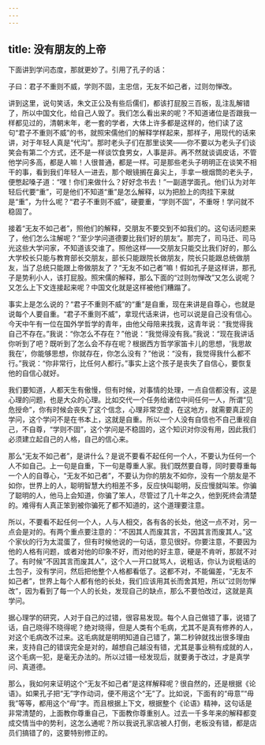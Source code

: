 ```yaml
---
---
---
```

title: 没有朋友的上帝
---




下面讲到学问态度，那就更妙了。引用了孔子的话：

子曰：君子不重则不威，学则不固，主忠信，无友不如己者，过则勿惮改。

讲到这里，说句笑话，朱文正公及有些后儒们，都该打屁股三百板，乱注乱解错了，所以中国文化，给自己人毁了。我们怎么看出来的呢？不知道诸位是否跟我一样都见过的，清朝末年，老一套的学者，大体上许多都是这样的，他们读了这句“君子不重则不威”的书，就照宋儒他们的解释学样起来，那样子，用现代的话来讲，对于年轻人真是“代沟”。那时老头子们在那里谈笑——你不要以为老头子们谈笑会有第二个方式，还不是一样谈饮食男女，人事是非。再不然就谈调皮话，不管他学问多高，都是人嘛！人很普通，都是一样。可是那些老头子明明正在谈笑不相干的事，看到我们年轻人一进去，那个眼镜搁在鼻尖上，手拿一根烟筒的老头子，便憋起嗓子道：“嘿！你们来做什么？好好念书去！”一副道学面孔。他们认为对年轻后代要“重”，可是他们不知道“重”是怎么解释，以为把脸上的肉挂下来就是“重”，为什么呢？“君子不重则不威”，硬要重，“学则不固”，不重呀！学问就不稳固了。

接着“无友不如己者”，照他们的解释，交朋友不要交到不如我们的。这句话问题来了，他们怎么注解呢？“至少学问道德要比我们好的朋友”。那完了，司马迁、司马光这些大学问家，不知道该交谁了。照他这样——交朋友只能交比我们好的，那么大学校长只能与教育部长交朋友，部长只能跟院长做朋友，院长只能跟总统做朋友，当了总统只能跟上帝做朋友了？“无友不如己者”嘛！假如孔子是这样讲，那孔子是势利小人，该打屁股。照宋儒的解释，那么下面的“过则勿惮改”又怎么说呢？又怎么上下文连接起来呢？中国文化就是这样被他们糟蹋了。

事实上是怎么说的？“君子不重则不威”的“重”是自重，现在来讲是自尊心，也就是说每个人要自重。“君子不重则不威”，拿现代话来讲，也可以说是自己没有信心。今天中午有一位在国外学哲学的青年，由他父母陪来找我，这青年说：“我觉得我自己不存在。”我说：“你怎么不存在？”他说：“我觉得没有我。”我说：“现在我讲话你听到了吧？既听到了怎么会不存在呢？根据西方哲学家笛卡儿的思想，‘我思故我在’，你能够思想，你就存在，你怎么没有？”他说：“没有，我觉得我什么都不行。”我说：“你非常行，比任何人都行。”事实上这个孩子是丧失了自信心，要恢复他的自信心就好。

我们要知道，人都天生有傲慢，但有时候，对事情的处理，一点自信都没有，这是心理的问题，也是大众的心理。比如交代一个任务给诸位中间任何一人，所谓“见危授命”，你有时候会丧失了这个信念，心理非常空虚，在这地方，就需要真正的学问，这个学问不是在书本上，这就是自重。所以一个人没有自信也不自己重视自己，不自尊，“学则不固”，这个学问是不稳固的，这个知识对你没有用，因此我们必须建立起自己的人格，自己的信心来。

那么“无友不如己者”，是讲什么？是说不要看不起任何一个人，不要认为任何一个人不如自己。上一句是自重，下一句是尊重人家。我们既然要自尊，同时要尊重每一个人的自尊心，“无友不如己者”，不要认为你的朋友不如你，没有一个朋友是不如你，世界上的人，聪明智慧大约相差不多，反应快叫聪明，反应慢就叫笨。你骗了聪明的人，他马上会知道，你骗了笨人，尽管过了几十年之久，他到死终会清楚的。难得有人真正笨到被你骗死了都不知道的，这个道理要注意。

所以，不要看不起任何一个人，人与人相交，各有各的长处，他这一点不对，另一点会是对的。有两个重点要注意的：“不因其人而废其言，不因其言而废其人。”这个家伙的行为太混蛋了，但有时候他说的一句话，意见很好。你要注意，不要因为他的人格有问题，或者对他的印象不好，而对他的好主意，硬是不肯听，那就不对了。有时候“不因其言而废其人”，这个人一开口就骂人，说粗话，你认为说粗话的土包子，没有学问，然后把他整个人格都看低了。这都不对，不能偏差，“无友不如己者”，世界上每个人都有他的长处，我们应该用其长而舍其短，所以“过则勿惮改”，因为看到了每一个人的长处，发现自己的缺点，那么不要怕改过，这就是真学问。

据心理学的研究，人对于自己的过错，很容易发现。每个人自己做错了事，说错了话，自己晓得不晓得呢？绝对晓得，但是人类有个毛病，尤其不是真有修养的人，对这个毛病改不过来。这毛病就是明明知道自己错了，第二秒钟就找出很多理由来，支持自己的错误完全是对的，越想自己越没有错，尤其是事业稍有成就的人，这个毛病一犯，是毫无办法的。所以过错一经发现后，就要勇于改过，才是真学问、真道德。

那么，我如何来证明这个“无友不如己者”是这样解释呢？很自然的，还是根据《论语》。如果孔子把“无”字作动词，便不用这个“无”了。比如说，下面有的“毋意”“毋我”等等，都用这个“毋”字。而且根据上下文，根据整个《论语》精神，这句话是非常清楚的，上面教你尊重自己，下面教你尊重别人。过去一千多年来的解释都变成交情当中的势利，这怎么通呢？所以我说孔家店被人打倒，老板没有错，都是店员们搞错了的，这要特别修正的。